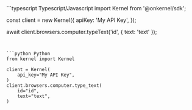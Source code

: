 <CodeGroup>
```typescript Typescript/Javascript
import Kernel from '@onkernel/sdk';

const client = new Kernel({
  apiKey: 'My API Key',
});

await client.browsers.computer.typeText('id', { text: 'text' });
```


```python Python
from kernel import Kernel

client = Kernel(
    api_key="My API Key",
)
client.browsers.computer.type_text(
    id="id",
    text="text",
)
```
</CodeGroup>
